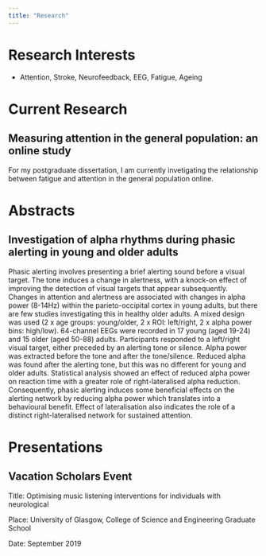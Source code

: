 ```yaml
---
title: "Research"
---
```


# Research Interests

* Attention, Stroke, Neurofeedback, EEG, Fatigue, Ageing

# Current Research

## Measuring attention in the general population: an online study

For my postgraduate dissertation, I am currently invetigating the relationship between fatigue and attention in the general population online.

# Abstracts

## Investigation of alpha rhythms during phasic alerting in young and older adults

Phasic alerting involves presenting a brief alerting sound before a visual target. The tone induces a change in alertness, with a knock-on effect of improving the detection of visual targets that appear subsequently. Changes in attention and alertness are associated with changes in alpha power (8-14Hz) within the parieto-occipital cortex in young adults, but there are few studies investigating this in healthy older adults. A mixed design was used (2 x age groups: young/older, 2 x ROI: left/right, 2 x alpha power bins: high/low). 64-channel EEGs were recorded in 17 young (aged 19-24) and 15 older (aged 50-88) adults. Participants responded to a left/right visual target, either preceded by an alerting tone or silence. Alpha power was extracted before the tone and after the tone/silence. Reduced alpha was found after the alerting tone, but this was no different for young and older adults. Statistical analysis showed an effect of reduced alpha power on reaction time with a greater role of right-lateralised alpha reduction. Consequently, phasic alerting induces some beneficial effects on the alerting network by reducing alpha power which translates into a behavioural benefit. Effect of lateralisation also indicates the role of a distinct right-lateralised network for sustained attention.

# Presentations

## Vacation Scholars Event

Title: Optimising music listening interventions for individuals with neurological 

Place: University of Glasgow, College of Science and Engineering Graduate School

Date: September 2019